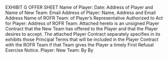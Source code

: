 EXHIBIT G
OFFER SHEET
Name of Player: Date:
Address of Player and Name of New Team:
Email Address of Player:
Name, Address and Email Address Name of ROFR Team:
of Player's Representative
Authorized to Act for Player:
Address of ROFR Team:
Attached hereto is an unsigned Player Contract that the New Team has
offered to the Player and that the Player desires to accept. The attached
Player Contract separately specifies in its exhibits those Principal Terms that
will be included in the Player Contract with the ROFR Team if that Team
gives the Player a timely First Refusal Exercise Notice.
Player: New Team:
By By